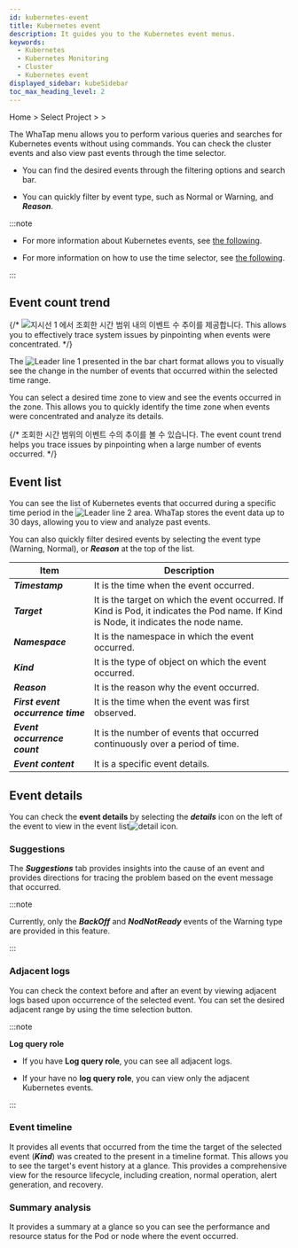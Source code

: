 ```yaml
---
id: kubernetes-event
title: Kubernetes event
description: It guides you to the Kubernetes event menus.
keywords:
  - Kubernetes
  - Kubernetes Monitoring
  - Cluster
  - Kubernetes event
displayed_sidebar: kubeSidebar
toc_max_heading_level: 2
---
```


Home &gt; Select Project &gt; <Cmdname sid="side_analysis" className="uitext" /> &gt; <Cmdname sid="side_kubeEventList" className="uitext" />

The WhaTap <Cmdname sid="side_kubeEventList" className="uitext" /> menu allows you to perform various queries and searches for Kubernetes events without using commands. You can check the cluster events and also view past events through the time selector. 

<ImgLang img='k8s-kuber-event.png' desc='Kubernetes event'/>

- You can find the desired events through the filtering options and search bar. 

- You can quickly filter by event type, such as <span class='k8s-normal'>Normal</span> or <span class='slow'>Warning</span>, and ***Reason***.

:::note 

- For more information about Kubernetes events, see [the following](https://kubernetes.io/docs/reference/kubernetes-api/cluster-resources/event-v1/#Event). 

- For more information on how to use the time selector, see [the following](usage-ui#timeselector).

:::

## Event count trend

{/* ![지시선 1](/img/number-01.png) <Cmdname sid="TTL06683" className="uitext" />에서 조회한 시간 범위 내의 이벤트 수 추이를 제공합니다. This allows you to effectively trace system issues by pinpointing when events were concentrated. */}

The ![Leader line 1](/img/number-01.png) <Cmdname sid="TTL06683" className="uitext" /> presented in the bar chart format allows you to visually see the change in the number of events that occurred within the selected time range. 

You can select a desired time zone to view and see the events occurred in the zone. This allows you to quickly identify the time zone when events were concentrated and analyze its details.

{/* 조회한 시간 범위의 이벤트 수의 추이를 볼 수 있습니다. The event count trend helps you trace issues by pinpointing when a large number of events occurred. */}

## Event list

You can see the list of Kubernetes events that occurred during a specific time period in the ![Leader line 2](/img/number-02.png) area. WhaTap stores the event data up to 30 days, allowing you to view and analyze past events. 

You can also quickly filter desired events by selecting the event type (<span class='slow'>Warning</span>, <span class='k8s-normal'>Normal</span>), or **_Reason_** at the top of the list.

| Item                              | Description                                                                                                                           |
| --------------------------------- | ------------------------------------------------------------------------------------------------------------------------------------- |
| **_Timestamp_**                   | It is the time when the event occurred.                                                                                               |
| **_Target_**                      | It is the target on which the event occurred. If Kind is Pod, it indicates the Pod name. If Kind is Node, it indicates the node name. |
| **_Namespace_**                   | It is the namespace in which the event occurred.                                                                                      |
| **_Kind_**                        | It is the type of object on which the event occurred.                                                                                 |
| **_Reason_**                      | It is the reason why the event occurred.                                                                                              |
| **_First event occurrence time_** | It is the time when the event was first observed.                                                                                     |
| **_Event occurrence count_**      | It is the number of events that occurred continuously over a period of time.                                                          |
| **_Event content_**               | It is a specific event details.                                                                                                       |

## Event details

You can check the **event details** by selecting the **_details_** icon on the left of the event to view in the event list![detail icon](/img/ico-detail-view.svg). 

<ImgLang img='k8s-kuber-event-details.png' desc='Kubernetes event detail'/>

### Suggestions

The **_Suggestions_** tab provides insights into the cause of an event and provides directions for tracing the problem based on the event message that occurred.

:::note 

Currently, only the **_BackOff_** and **_NodNotReady_** events of the <span class='slow'>Warning</span> type are provided in this feature. 

:::

### Adjacent logs

You can check the context before and after an event by viewing adjacent logs based upon occurrence of the selected event. You can set the desired adjacent range by using the time selection button.

:::note 

**Log query role**

- If you have **Log query role**, you can see all adjacent logs.

- If your have no **log query role**, you can view only the adjacent Kubernetes events.

:::

### Event timeline

It provides all events that occurred from the time the target of the selected event (**_Kind_**) was created to the present in a timeline format. This allows you to see the target's event history at a glance. This provides a comprehensive view for the resource lifecycle, including creation, normal operation, alert generation, and recovery.

### Summary analysis

It provides a summary at a glance so you can see the performance and resource status for the Pod or node where the event occurred. 
